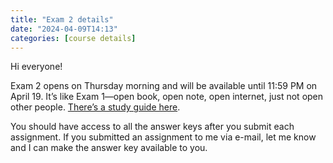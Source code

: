 ```yaml
---
title: "Exam 2 details"
date: "2024-04-09T14:13"
categories: [course details]
---
```


Hi everyone!

Exam 2 opens on Thursday morning and will be available until 11:59 PM on April 19. It's like Exam 1—open book, open note, open internet, just not open other people. [There's a study guide here](/resource/exam2.qmd).

You should have access to all the answer keys after you submit each assignment. If you submitted an assignment to me via e-mail, let me know and I can make the answer key available to you.
